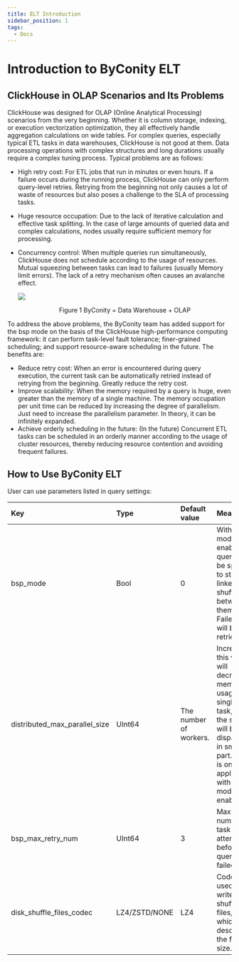 ```yaml
---
title: ELT Introduction
sidebar_position: 1
tags:
  - Docs
---
```


# Introduction to ByConity ELT

## ClickHouse in OLAP Scenarios and Its Problems

ClickHouse was designed for OLAP (Online Analytical Processing) scenarios from the very beginning. Whether it is column storage, indexing, or execution vectorization optimization, they all effectively handle aggregation calculations on wide tables.
For complex queries, especially typical ETL tasks in data warehouses, ClickHouse is not good at them. Data processing operations with complex structures and long durations usually require a complex tuning process. Typical problems are as follows:

- High retry cost: For ETL jobs that run in minutes or even hours. If a failure occurs during the running process, ClickHouse can only perform query-level retries. Retrying from the beginning not only causes a lot of waste of resources but also poses a challenge to the SLA of processing tasks.
- Huge resource occupation: Due to the lack of iterative calculation and effective task splitting. In the case of large amounts of queried data and complex calculations, nodes usually require sufficient memory for processing.
- Concurrency control: When multiple queries run simultaneously, ClickHouse does not schedule according to the usage of resources. Mutual squeezing between tasks can lead to failures (usually Memory limit errors). The lack of a retry mechanism often causes an avalanche effect.

  ![](./assets/why_elt_en.jpg)

  <center>Figure 1 ByConity = Data Warehouse + OLAP</center>

To address the above problems, the ByConity team has added support for the bsp mode on the basis of the ClickHouse high-performance computing framework: it can perform task-level fault tolerance; finer-grained scheduling; and support resource-aware scheduling in the future. The benefits are:

- Reduce retry cost: When an error is encountered during query execution, the current task can be automatically retried instead of retrying from the beginning. Greatly reduce the retry cost.
- Improve scalability: When the memory required by a query is huge, even greater than the memory of a single machine. The memory occupation per unit time can be reduced by increasing the degree of parallelism. Just need to increase the parallelism parameter. In theory, it can be infinitely expanded.
- Achieve orderly scheduling in the future: (In the future) Concurrent ETL tasks can be scheduled in an orderly manner according to the usage of cluster resources, thereby reducing resource contention and avoiding frequent failures.

## How to Use ByConity ELT

User can use parameters listed in query settings:

| Key                           | Type          | Default value          | Meaning                                                                                                                                                       |
| :---------------------------- | :------------ | :--------------------- | :------------------------------------------------------------------------------------------------------------------------------------------------------------ |
| bsp_mode                      | Bool          | 0                      | With bsp mode enabled, query will be splitted to stages, linked by shuffle between them. Failed task will be retried.                                         |
| distributed_max_parallel_size | UInt64        | The number of workers. | Increasing this value will decrease memory usage of single task, as the stage will be dispatched in smaller part. This is only applied with bsp mode enabled. |
| bsp_max_retry_num             | UInt64        | 3                      | Max number of task attemps before query failed.                                                                                                               |
| disk_shuffle_files_codec      | LZ4/ZSTD/NONE | LZ4                    | Codec used to write shuffle files, which can descrease the file size.                                                                                         |
